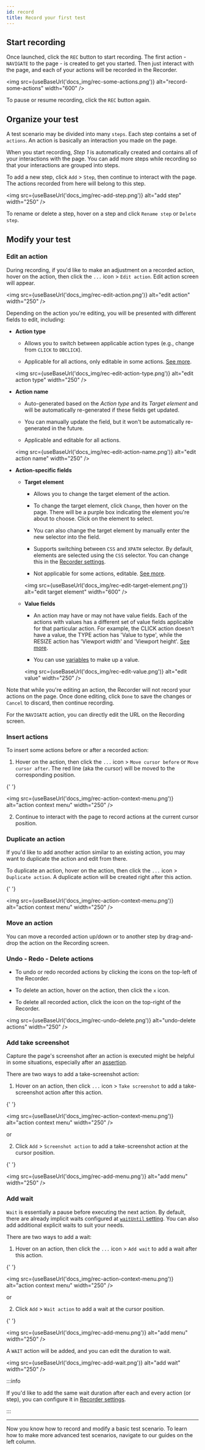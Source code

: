 ```yaml
---
id: record
title: Record your first test
---
```



## Start recording

Once launched, click the `REC` button to start recording. The first action - `NAVIGATE` to the page - is created to get you started. Then just interact with the page, and each of your actions will be recorded in the Recorder.

<img src={useBaseUrl('docs_img/rec-some-actions.png')} alt="record-some-actions" width="600" />

To pause or resume recording, click the `REC` button again.

## Organize your test

A test scenario may be divided into many `steps`. Each step contains a set of `actions`. An action is basically an interaction you made on the page.

When you start recording, _Step 1_ is automatically created and contains all of your interactions with the page. You can add more steps while recording so that your interactions are grouped into steps.

To add a new step, click `Add` > `Step`, then continue to interact with the page. The actions recorded from here will belong to this step.

<img src={useBaseUrl('docs_img/rec-add-step.png')} alt="add step" width="250" />

To rename or delete a step, hover on a step and click `Rename step` or `Delete step`.

## Modify your test

### Edit an action

During recording, if you'd like to make an adjustment on a recorded action, hover on the action, then click the `...` icon > `Edit action`. Edit action screen will appear.

<img src={useBaseUrl('docs_img/rec-edit-action.png')} alt="edit action" width="250" />

Depending on the action you're editing, you will be presented with different fields to edit, including:

- **Action type**

  - Allows you to switch between applicable action types (e.g., change from `CLICK` to `DBCLICK`).

  - Applicable for all actions, only editable in some actions. [See more][actions].

  <img src={useBaseUrl('docs_img/rec-edit-action-type.png')} alt="edit action type" width="250" />

- **Action name**

  - Auto-generated based on the _Action type_ and its _Target element_ and will be automatically re-generated if these fields get updated.

  - You can manually update the field, but it won't be automatically re-generated in the future.

  - Applicable and editable for all actions.

  <img src={useBaseUrl('docs_img/rec-edit-action-name.png')} alt="edit action name" width="250" />

- **Action-specific fields**

  - **Target element**

    - Allows you to change the target element of the action.
    - To change the target element, click `Change`, then hover on the page. There will be a purple box indicating the element you're about to choose. Click on the element to select.
    - You can also change the target element by manually enter the new selector into the field.

    - Supports switching between `CSS` and `XPATH` selector. By default, elements are selected using the `CSS` selector. You can change this in the [Recorder settings][recorder-settings-xpath].

    - Not applicable for some actions, editable. [See more][actions].

    <img
    	src={useBaseUrl('docs_img/rec-edit-target-element.png')}
    	alt="edit target element"
    	width="600"
    />

  - **Value fields**

    - An action may have or may not have value fields. Each of the actions with values has a different set of value fields applicable for that particular action. For example, the CLICK action doesn't have a value, the TYPE action has 'Value to type', while the RESIZE action has 'Viewport width' and 'Viewport height'. [See more][actions].

    - You can use [variables][variables] to make up a value.

    <img src={useBaseUrl('docs_img/rec-edit-value.png')} alt="edit value" width="250" />

Note that while you're editing an action, the Recorder will not record your actions on the page. Once done editing, click `Done` to save the changes or `Cancel` to discard, then continue recording.

For the `NAVIGATE` action, you can directly edit the URL on the Recording screen.

### Insert actions

To insert some actions before or after a recorded action:

1. Hover on the action, then click the `...` icon > `Move cursor before` or `Move cursor after`. The red line (aka the cursor) will be moved to the corresponding position.

{' '}

<img
	src={useBaseUrl('docs_img/rec-action-context-menu.png')}
	alt="action context menu"
	width="250"
/>

2. Continue to interact with the page to record actions at the current cursor position.

### Duplicate an action

If you'd like to add another action similar to an existing action, you may want to duplicate the action and edit from there.

To duplicate an action, hover on the action, then click the `...` icon > `Duplicate action`. A duplicate action will be created right after this action.

{' '}

<img
	src={useBaseUrl('docs_img/rec-action-context-menu.png')}
	alt="action context menu"
	width="250"
/>

### Move an action

You can move a recorded action up/down or to another step by drag-and-drop the action on the Recording screen.

### Undo - Redo - Delete actions

- To undo or redo recorded actions by clicking the icons on the top-left of the Recorder.

- To delete an action, hover on the action, then click the `x` icon.

- To delete all recorded action, click the icon on the top-right of the Recorder.

<img src={useBaseUrl('docs_img/rec-undo-delete.png')} alt="undo-delete actions" width="250" />

### Add take screenshot

Capture the page's screenshot after an action is executed might be helpful in some situations, especially after an [assertion][assert].

There are two ways to add a take-screenshot action:

1. Hover on an action, then click `...` icon > `Take screenshot` to add a take-screenshot action after this action.

{' '}

<img
	src={useBaseUrl('docs_img/rec-action-context-menu.png')}
	alt="action context menu"
	width="250"
/>

or

2. Click `Add` > `Screenshot action` to add a take-screenshot action at the cursor position.

{' '}

<img src={useBaseUrl('docs_img/rec-add-menu.png')} alt="add menu" width="250" />

### Add wait

`Wait` is essentially a pause before executing the next action. By default, there are already implicit waits configured at [`waitUntil` setting][test-settings]. You can also add additional explicit waits to suit your needs.

There are two ways to add a wait:

1. Hover on an action, then click the `...` icon > `Add wait` to add a wait after this action.

{' '}

<img
	src={useBaseUrl('docs_img/rec-action-context-menu.png')}
	alt="action context menu"
	width="250"
/>

or

2. Click `Add` > `Wait action` to add a wait at the cursor position.

{' '}

<img src={useBaseUrl('docs_img/rec-add-menu.png')} alt="add menu" width="250" />

A `WAIT` action will be added, and you can edit the duration to wait.

<img src={useBaseUrl('docs_img/rec-add-wait.png')} alt="add wait" width="250" />

:::info

If you'd like to add the same wait duration after each and every action (or step), you can configure it in [Recorder settings][recorder-settings-auto-add-wait].

:::

---

Now you know how to record and modify a basic test scenario. To learn how to make more advanced test scenarios, navigate to our guides on the left column.

[variables]: ./variables#use-variables
[actions]: ./actions
[recorder-settings-xpath]: ./settings#use-xpath-selector-by-default
[test-settings]: ./settings#test-settings
[assert]: ./assert
[recorder-settings-auto-add-wait]: ./settings#auto-add-wait-after-each-action

